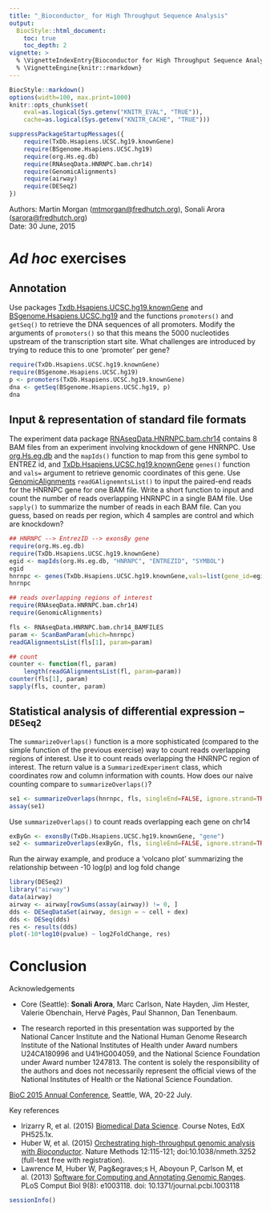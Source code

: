 ```yaml
---
title: "_Bioconductor_ for High Throughput Sequence Analysis"
output:
  BiocStyle::html_document:
    toc: true
    toc_depth: 2
vignette: >
  % \VignetteIndexEntry{Bioconductor for High Throughput Sequence Analysis}
  % \VignetteEngine{knitr::rmarkdown}
---
```


```r
BiocStyle::markdown()
options(width=100, max.print=1000)
knitr::opts_chunk$set(
    eval=as.logical(Sys.getenv("KNITR_EVAL", "TRUE")),
    cache=as.logical(Sys.getenv("KNITR_CACHE", "TRUE")))
```

```r
suppressPackageStartupMessages({
    require(TxDb.Hsapiens.UCSC.hg19.knownGene)
    require(BSgenome.Hsapiens.UCSC.hg19)
    require(org.Hs.eg.db)
    require(RNAseqData.HNRNPC.bam.chr14)
    require(GenomicAlignments)
    require(airway)
    require(DESeq2)
})
```

Authors: Martin Morgan (<a
  href="mailto:mtmorgan@fredhutch.org">mtmorgan@fredhutch.org</a>), Sonali
  Arora (<a
  href="mailto:sarora@fredhutch.org">sarora@fredhutch.org</a>)<br />
Date: 30 June, 2015<br />

# _Ad hoc_ exercises

## Annotation

Use packages [Txdb.Hsapiens.UCSC.hg19.knownGene][] and
[BSgenome.Hsapiens.UCSC.hg19][] and the functions `promoters()` and
`getSeq()` to retrieve the DNA sequences of all promoters. Modify the
arguments of `promoters()` so that this means the 5000 nucleotides
upstream of the transcription start site. What challenges are
introduced by trying to reduce this to one 'promoter' per gene?

```r
require(TxDb.Hsapiens.UCSC.hg19.knownGene)
require(BSgenome.Hsapiens.UCSC.hg19)
p <- promoters(TxDb.Hsapiens.UCSC.hg19.knownGene)
dna <- getSeq(BSgenome.Hsapiens.UCSC.hg19, p)
dna
```

## Input & representation of standard file formats

The experiment data package [RNAseqData.HNRNPC.bam.chr14][] contains 8
BAM files from an experiment involving knockdown of gene HNRNPC. Use
[org.Hs.eg.db][] and the `mapIds()` function to map from this gene
symbol to ENTREZ id, and [TxDb.Hsapiens.UCSC.hg19.knownGene][]
`genes()` function and `vals=` argument to retrieve genomic
coordinates of this gene. Use [GenomicAlignments][] `readGAlignemntsList()`
to input the paired-end reads for the HNRNPC gene for one BAM
file. Write a short function to input and count the number of reads
overlapping HNRNPC in a single BAM file. Use `sapply()` to summarize
the number of reads in each BAM file. Can you guess, based on reads
per region, which 4 samples are control and which are knockdown?

```r
## HNRNPC --> EntrezID --> exonsBy gene
require(org.Hs.eg.db)
require(TxDb.Hsapiens.UCSC.hg19.knownGene)
egid <- mapIds(org.Hs.eg.db, "HNRNPC", "ENTREZID", "SYMBOL")
egid
hnrnpc <- genes(TxDb.Hsapiens.UCSC.hg19.knownGene,vals=list(gene_id=egid))
hnrnpc

## reads overlapping regions of interest
require(RNAseqData.HNRNPC.bam.chr14)
require(GenomicAlignments)

fls <- RNAseqData.HNRNPC.bam.chr14_BAMFILES
param <- ScanBamParam(which=hnrnpc)
readGAlignmentsList(fls[1], param=param)

## count
counter <- function(fl, param)
    length(readGAlignmentsList(fl, param=param))
counter(fls[1], param)
sapply(fls, counter, param)
```

## Statistical analysis of differential expression -- `DESeq2`

The `summarizeOverlaps()` function is a more sophisticated (compared
to the simple function of the previous exercise) way to count reads
overlapping regions of interest. Use it to count reads overlapping the
HNRNPC region of interest. The return value is a
`SummarizedExperiment` class, which coordinates row and column
information with counts. How does our naive counting compare to
`summarizeOverlaps()`?

```r
se1 <- summarizeOverlaps(hnrnpc, fls, singleEnd=FALSE, ignore.strand=TRUE)
assay(se1)
```

Use `summarizeOverlaps()` to count reads overlapping each gene on chr14

```r
exByGn <- exonsBy(TxDb.Hsapiens.UCSC.hg19.knownGene, "gene")
se2 <- summarizeOverlaps(exByGn, fls, singleEnd=FALSE, ignore.strand=TRUE)
```

Run the airway example, and produce a 'volcano plot' summarizing the
relationship between -10 log(p) and log fold change

```r
library(DESeq2)
library("airway")
data(airway)
airway <- airway[rowSums(assay(airway)) != 0, ]
dds <- DESeqDataSet(airway, design = ~ cell + dex)
dds <- DESeq(dds)
res <- results(dds)
plot(-10*log10(pvalue) ~ log2FoldChange, res)
```

# Conclusion

Acknowledgements

- Core (Seattle): **Sonali Arora**, Marc Carlson, Nate Hayden, Jim
  Hester, Valerie Obenchain, Herv&eacute; Pag&egrave;s, Paul Shannon,
  Dan Tenenbaum.

- The research reported in this presentation was supported by the
  National Cancer Institute and the National Human Genome Research
  Institute of the National Institutes of Health under Award numbers
  U24CA180996 and U41HG004059, and the National Science Foundation
  under Award number 1247813. The content is solely the responsibility
  of the authors and does not necessarily represent the official views
  of the National Institutes of Health or the National Science
  Foundation.

[BioC 2015 Annual Conference](http://bioconductor.org/BioC2015/),
Seattle, WA, 20-22 July.

Key references

- Irizarry R, et al. (2015) <a
  href="http://genomicsclass.github.io/book/">Biomedical Data
  Science</a>. Course Notes, EdX PH525.1x.
- Huber W, et al. (2015) <a
  href="http://www.nature.com/nmeth/journal/v12/n2/abs/nmeth.3252.html">Orchestrating
  high-throughput genomic analysis with
  <em>Bioconductor</em></a>. Nature Methods 12:115-121;
  doi:10.1038/nmeth.3252 (full-text free with registration).
- Lawrence M, Huber W, Pag&egraves;s H, Aboyoun P, Carlson M, et al. (2013) <a
  href="http://dx.doi.org/10.1371/journal.pcbi.1003118">Software for
  Computing and Annotating Genomic Ranges</a>. PLoS Comput Biol 9(8):
  e1003118. doi: 10.1371/journal.pcbi.1003118

```r
sessionInfo()
```

[AnnotationHub]: http://bioconductor.org/packages/AnnotationHub
[BSgenome.Hsapiens.UCSC.hg19]: http://bioconductor.org/packages/BSgenome.Hsapiens.UCSC.hg19
[DESeq2]: http://bioconductor.org/packages/DESeq2
[GenomicAlignments]: http://bioconductor.org/packages/GenomicAlignments
[RNAseqData.HNRNPC.bam.chr14]: http://bioconductor.org/packages/RNAseqData.HNRNPC.bam.chr14
[TxDb.Hsapiens.UCSC.hg19.knownGene]: http://bioconductor.org/packages/TxDb.Hsapiens.UCSC.hg19.knownGene
[airway]: http://bioconductor.org/packages/airway
[org.Hs.eg.db]: http://bioconductor.org/packages/org.Hs.eg.db
